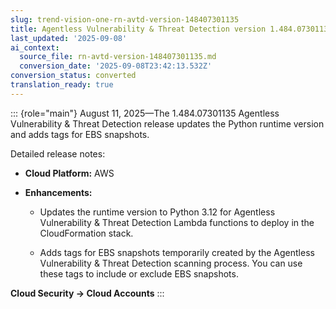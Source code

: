 ```yaml
---
slug: trend-vision-one-rn-avtd-version-148407301135
title: Agentless Vulnerability & Threat Detection version 1.484.07301135
last_updated: '2025-09-08'
ai_context:
  source_file: rn-avtd-version-148407301135.md
  conversion_date: '2025-09-08T23:42:13.532Z'
conversion_status: converted
translation_ready: true
---
```


::: {role="main"}
August 11, 2025—The 1.484.07301135 Agentless Vulnerability & Threat Detection release updates the Python runtime version and adds tags for EBS snapshots.

Detailed release notes:

- **Cloud Platform:** AWS

- **Enhancements:**

  - Updates the runtime version to Python 3.12 for Agentless Vulnerability & Threat Detection Lambda functions to deploy in the CloudFormation stack.

  - Adds tags for EBS snapshots temporarily created by the Agentless Vulnerability & Threat Detection scanning process. You can use these tags to include or exclude EBS snapshots.

**Cloud Security → Cloud Accounts**
:::

